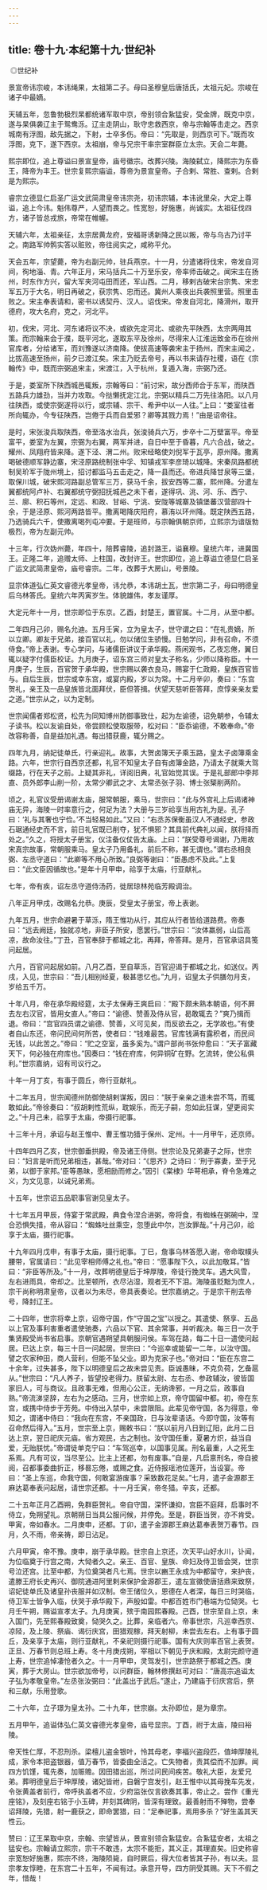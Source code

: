 ```yaml
---
---
---
```

title: 卷十九·本纪第十九·世纪补
---

 ◎世纪补

景宣帝讳宗峻，本讳绳果，太祖第二子。母曰圣穆皇后唐括氏，太祖元妃。宗峻在诸子中最嫡。

天辅五年，忽鲁勃极烈杲都统诸军取中京，帝别领合紥猛安，受金牌，既克中京，遂与杲俱袭辽主于鸳鸯泺。辽主走阴山，耿守忠救西京，帝与宗翰等击走之。西京城南有浮图，敌先据之，下射，士卒多伤。帝曰：“先取是，则西京可下。”既而攻浮图，克下，遂下西京。太祖崩，帝与兄宗干率宗室群臣立太宗。天会二年薨。

熙宗即位，追上尊谥曰景宣皇帝，庙号徽宗。改葬兴陵。海陵弑立，降熙宗为东昏王，降帝为丰王。世宗复熙宗庙谥，尊帝为景宣皇帝。子合剌、常胜、查剌。合剌是为熙宗。

睿宗立德显仁启圣广运文武简肃皇帝讳宗尧，初讳宗辅，本讳讹里朵，大定上尊谥，追上今讳。魁伟尊严，人望而畏之。性宽恕，好施惠，尚诚实。太祖征伐四方，诸子皆总戎旅，帝常在帷幄。

天辅六年，太祖亲征，太宗居黄龙府，安福哥诱新降之民以叛，帝与乌古乃讨平之。南路军帅鹘实答以赃败，帝往阅实之，咸称平允。

天会五年，宗望薨，帝为右副元帅，驻兵燕京。十一月，分遣诸将伐宋，帝发自河间，徇地淄、青。六年正月，宋马括兵二十万至乐安，帝率师击破之。闻宋主在扬州，时东作方兴，留大军夹河屯田而还，军山西。二月，移剌古破宋台宗隽、宋忠军五万于大名，明日再破之，获宗隽、忠而还。冀州人乘夜出兵袭照里营。照里击败之。宋主奉表请和，密书以诱契丹、汉人。诏伐宋。帝发自河北，降滑州，取开德府，攻大名府，克之，河北平。

初，伐宋，河北、河东诸将议不决，或欲先定河北、或欲先平陕西，太宗两用其策。而宗翰来会于濮，既平河北，遂取东平及徐州，尽得宋人江淮运致金币在徐州官库者，分给诸军，而刘豫遂以济南降。使拔高速等袭宋主于扬州，而宋主闻之，比拔高速至扬州，前夕已渡江矣。宋主乃贬去帝号，再以书来请存社稷，语在《宗翰传》中，既而宗弼追宋主，宋渡江，入于杭州，复遁入海，宗弼乃还。

于是，娄室所下陕西城邑辄叛，宗翰等曰：“前讨宋，故分西师合于东军，而陕西五路兵力雄劲，当并力攻取。今挞懒抚定江北，宗弼以精兵二万先往洛阳。以八月往陕西，或使宗弼遂将以行，或宗辅、宗干、希尹中以一人往。”上曰：“娄室往者所向辄办，今专征陕西，岂倦于兵而自爱邪？卿等其戮力焉！”由是诏帝往。

是时，宋张浚兵取陕西，帝至洛水治兵，张浚骑兵六万，步卒十二万壁富平。帝至富平，娄室为左翼，宗弼为右翼，两军并进，自日中至于昏暮，凡六合战，破之。耀州、凤翔府皆来降。遂下泾、渭二州。败宋经略使刘倪军于瓦亭，原州降。撒离喝破德顺军静边寨，宋泾原路统制张中孚、知镇戎军李彦琦以城降。宋秦凤路都统制吴玠军于陇州境上，招讨都监马五击走之，降一县而还。帝进兵降甘泉等三堡，取保川城，破宋熙河路副总管军三万，获马千余，拔安西等二寨，熙州降。分遣左翼都统阿卢补、右翼都统守弼招抚城邑之未下者，遂得巩、洮、河、乐、西宁、兰、廓、积石等州，定远、和政、甘峪、宁洮、安陇等城寨及镇堡蕃汉营部四十余，于是泾原、熙河两路皆平。撒离喝降庆阳府，慕洧以环州降。既定陕西五路，乃选骑兵六千，使撒离喝列屯冲要。于是班师，与宗翰俱朝京师，立熙宗为谙版勃极烈，帝为左副元帅。

十三年，行次妫州薨，年四十，陪葬睿陵，追封潞王，谥襄穆。皇统六年，进冀国王。正隆二年，追赠太师、上柱国，改封许王。世宗即位，追上尊谥立德显仁启圣广运文武简肃皇帝，庙号睿宗。二年，改葬于大房山，号景陵。

显宗体道弘仁英文睿德光孝皇帝，讳允恭，本讳胡土瓦，世宗第二子，母曰明德皇后乌林答氏。皇统六年丙寅岁生。体貌雄伟，孝友谨厚。

大定元年十一月，世宗即位于东京。乙酉，封楚王，置官属。十二月，从至中都。

二年四月己卯，赐名允迪。五月壬寅，立为皇太子，世守谓之曰：“在礼贵嫡，所以立卿。卿友于兄弟，接百官以礼，勿以储位生骄慢。日勉学问，非有召命，不须侍食。”帝上表谢。专心学问，与诸儒臣讲议于承华殿。燕闲观书，乙夜忘倦，翼日辄以疑字付儒臣校证。九月庚子，诏东宫三师对皇太子称名，少师以降称臣。十一月庚子，生辰，百官贺于承华殿，世宗赐以袭衣良马，赐宴于仁政殿，皇族百官皆与。自后生辰，世宗或幸东宫，或宴内殿，岁以为常。十二月辛卯，奏曰：“东宫贺礼，亲王及一品皇族皆北面拜伏，臣但答揖。伏望天慈听臣答拜，庶惇亲亲友爱之道。”世宗从之，以为定制。

世宗闻儒者郑松贤，松先为同知博州防御事致仕，起为左谕德，诏免朝参，令辅太子读书。松以友谕自处，帝尝顾松使取服带，松对曰：“臣忝谕德，不敢奉命。”帝改容称善，自是益加礼遇。每出猎获鹿，辄分赐之。

四年九月，纳妃徒单氏，行亲迎礼。故事，大贺卤簿天子乘玉路，皇太子卤簿乘金路。六年，世宗行自西京还都，礼官不知皇太子自有卤簿金路，乃请太子就乘大驾缀路，行在天子之前。上疑其非礼，详阅旧典，礼官始觉其误。于是礼部郎中李邦直、员外郎李山削一阶，太常少卿武之才、太常丞张子羽、博士张榘削两阶。

顷之，礼官议受册谒谢太庙，服常朝服，乘马，世宗曰：“此与外宫礼上后谒诸神庙无异，海陵一时率意行之，何足为法？大册与三岁祫享当用古礼为是。孔子曰：‘礼与其奢也宁俭。’不当轻易如此。”又曰：“右丞苏保衡虽汉人不通经史，参政石琚通经史而不言，前日礼官既已削夺，犹不惧邪？其具前代典礼以闻，朕将择而处之。”久之，将授太子册宝，仪注备仪仗告太庙。上曰：“朕受尊号谒谢，乃用故宋真宗故事，常朝服乘马。皇太子乃用备礼，前后不称，甚无谓也。”谓右丞相良弼、左丞守道曰：“此卿等不用心所致。”良弼等谢曰：“臣愚虑不及此。”上复曰：“此文臣因循故也。”是年十月甲申，祫享于太庙，行亚献礼。

七年，帝有疾，诏左丞守道侍汤药，徙居琼林苑临芳殿调治。

八年正月甲戌，改赐名允恭。庚辰，受皇太子册宝，帝上表谢。

九年五月，世宗命避暑于草泺，隋王惟功从行，其应从行者皆给道路费。帝奏曰：“远去阙廷，独就凉地，非臣子所安，愿罢行。”世宗曰：“汝体羸弱，山后高凉，故命汝往。”丁丑，百官奉辞于都城之北，再拜，帝答拜。是月，百官承诏具笺问起居。

六月，百官问起居如前。八月乙酉，至自草泺，百官迎谒于都城之北，如送仪。丙戌，入见，世宗曰：“吾儿相别经夏，极甚思忆也。”九月，诏皇太子供膳勿月支，岁给五千万。

十年八月，帝在承华殿经筵，太子太保寿王爽启曰：“殿下颇未熟本朝语，何不屏去左右汉官，皆用女直人。”帝曰：“谕德、赞善及侍从官，曷敢辄去？”爽乃揖而退。帝曰：“宫官四员谓之谕德、赞善，义可见矣，而反欲去之，无学故也。”有使者自山东还，帝问民间何所苦，使者曰：“钱难最苦。官库钱满有露积者，而民间无钱，以此苦之。”帝曰：“贮之空室，虽多奚为。”谓户部尚书张仲愈曰：“天子富藏天下，何必独在府库也。”因奏曰：“钱在府库，何异铜矿在野。乞流转，使公私俱利。”世宗嘉纳，诏有司议行之。

十年一月丁亥，有事于圆丘，帝行亚献礼。

十二年五月，世宗闻德州防御使胡剌谋叛，因曰：“朕于亲亲之道未尝不笃，而辄敢如此。”帝徐奏曰：“叔胡剌性荒纵，耽娱乐，而无子嗣，忽如此狂谋，望更阅实之。”十月己未，祫享于太庙，帝摄行祀事。

十三年十月，承诏与赵王惟中、曹王惟功猎于保州、定州。十一月甲午，还京师。

十四年四月乙亥，世宗御垂拱殿，帝及诸王侍侧。世宗论及兄弟妻子之际，世宗曰：“妇言是听而兄弟相违，甚哉。”帝对曰：“《思齐》之诗曰：‘刑于寡妻，至于兄弟，以御于家邦。’臣等愚昧，愿相励而修之。”因引《棠棣》华萼相承，脊令急难之义，为文见意，以诫兄弟焉。

十五年，世宗诏五品职事官谢见皇太子。

十七年五月甲辰，侍宴于常武殿，典食令涅合进粥，帝将食，有蜘蛛在粥碗中，涅合恐惧失措，帝从容曰：“蜘蛛吐丝乘空，忽堕此中尔，岂汝罪哉。”十月己卯，祫享于太庙，摄行祀事。

十九年四月戊申，有事于太庙，摄行祀事。丁巳，詹事乌林答愿入谢，帝命取幞头腰带，官属请曰：“此见宰相师傅之礼也。”帝曰：“愿事陛下久，以此加敬耳。”皆曰：“非臣等所及。”十一月，改葬明德皇后于坤厚陵，帝徒行挽灵车。遇大风雪，左右进雨具，帝却之。比至顿所，衣尽沾湿，观者无不下泪。海陵虽贬黜为庶人，宗干尚称明肃皇帝，议者以为未尽，帝具表奏论。世宗嘉纳之。于是宗干削去帝号，降封辽王。

二十四年，世宗将幸上京，诏帝守国，作“守国之宝”以授之。其遣使、祭享、五品以上官及事利害重者遣使驰奏，六品以下官、其余常事，并听裁决。每三日一次于集贤殿受尚书省启事。京朝官遇朔望具朝服问侯。车驾在路，每二十日一遣使问起居。已达上京，每三十日一问起居。世宗曰：“今巡幸或能留一二年，以汝守国。譬之农家种田，商人营利，但能不坠父业。即为克家子也。”帝对曰：“臣在东宫二十余年，过失甚多，陛下以明德皇后之故未尝见责。臣诚愚昧，不克负荷，乞备扈从。”世宗曰：“凡人养子，皆望投老得力。朕留太尉、左右丞、参政辅汝，彼皆国家旧人，可与商议。且政事无难，但用心公正，无纳谗邪，一月之后，政事自熟。”帝流涕坚辞，左右为之感动。三月，世宗如上京，帝守国留中都。初，帝在东宫，或携中侍步于芳苑。中侍出入禁中，未尝限阻。此辈见帝守国，各为得意，帝知之，谓诸中侍曰：“我向在东宫，不亲国政，日与汝辈语话。今即守国，汝等有召命然后得入。”五月，世宗至上京，赐敕书曰：“朕以前月八日到辽阳，此月二日达上京，翌日祀庆元庙。省方观民，古之制也。汝守国任重，夏暑方炽，益当自爱，无贻朕忧。”帝谓徒单克宁曰：“车驾巡幸，以国事见属。刑名最重，人之死生系焉。凡有可议，当尽至公。比主上还都，勿有废事。”自是，凡启禀刑名，帝自披阅，召都事委曲折正，移晷忘倦，或赐之食。近侍报瑶池位莲开，当设宴。帝曰：“圣上东巡，命我守国，何敢宴游废事？采致数花足矣。”七月，遣子金源郡王麻达葛奉表问起居，请世宗还都。十一月壬寅，帝冬猎。辛亥，还都。

二十五年正月乙酉朔，免群臣贺礼。帝自守国，深怀谦抑，宫臣不庭拜，启事时不侍立，免朔望礼。京朝朔日当具公服问候，并停免。至是，群臣当贺，亦不肯受。甲寅，帝如春水。二月庚申，还都。丁卯，遣子金源郡王麻达葛奉表贺万春节。四月，久不雨，帝亲祷，即日沾足。

六月甲寅，帝不豫。庚申，崩于承华殿。世宗自上京还，次天平山好水川，讣闻，为位临奠于行宫之南，大恸者久之。亲王、百官、皇族、命妇及侍卫皆会哭，世宗号泣还宫。比至中都，为位奠哭者凡七焉。世宗以豳王永成为中都留守，来护丧，遣滕王府长史再兴、御院通进阿里剌来保护金源郡王，遣左宣徽使唐括鼎来致祭，诏妃徒单氏及诸皇孙丧服并如汉制。帝王储位久，恩德在人者深，每日三时哭临，侍卫军士皆争入临，伏哭于承华殿下，声殷如雷。中都百姓市门巷端为位恸哭。七月壬午朔，赐谥宣孝太子。九月庚寅，殡于南园熙春殿。己酉，世宗至自上京，未入国门，先至熙春殿致奠，恸哭久之。比葬，亲临者六。帝事世宗，凡巡幸西京、凉陉，及上陵、祭庙、谒衍庆宫，田猎观稼，拜天射柳，未尝去左右。上有事于圆丘，及亲享于太庙，则行亚献礼，不亲祀则摄行祀事。国有大庆则率百官上表贺。正旦、万春节则总班上寿。冬十月庚戌朔，宰相以下朝见于庆和殿，太尉完颜守道上寿，世宗追悼凄怆者久之。十一月甲申，灵驾发引，世宗路祭于都城之西。庚寅，葬于大房山。世宗欲加帝号，以问群臣，翰林修撰赵可对曰：“唐高宗追谥太子弘为孝敬皇帝。”左丞张汝弼曰：“此盖出于武后。”遂止，乃建庙于衍庆宫后，祭和三献，乐用登歌。

二十六年，立子璟为皇太孙。二十九年，世宗崩。太孙即位，是为章宗。

五月甲午，追谥体弘仁英文睿德光孝皇帝，庙号显宗。丁酉，祔于太庙，陵曰裕陵。

帝天性仁厚，不忍刑杀。梁檀儿盗金银叶，怜其母老，李福兴盗段匹，值坤厚陵礼成，家令本把盗银器，值万春节，皆委曲全活之。亡失物者，责其偿而不加罪。闻四方饥馑，辄先奏，加赈赡。因田猎出巡，所过问民间疾苦。敬礼大臣，友爱兄弟。葬明德皇后于坤厚陵，诸妃皆祔，自磐宁宫发引，赵王惟中以其母挽车先发，令张黄盖者前行，帝呼执盖者不应，少府监张仅言欲奏其事，帝止之。尝作《重光座铭》，及刻座右铭于小玉碑，并刻其碑阴，皆深有理致。最善射而不殚物，尝奉诏拜陵，先猎，射一鹿获之，即命罢猎，曰：“足奉祀事，焉用多杀？”好生盖其天性云。

赞曰：辽王杲取中京，宗翰、宗望皆从，景宣别领合紥猛安。合紥猛安者，太祖之猛安也。宗翰请立熙宗，宗干不敢违，太宗不能拒，其义正，其理直矣。旧史称睿宗宽恕好施惠，熙宗不终，海陵陨毙，自时厥后，得大位者皆其子孙，有以夫。显宗孝友惇睦，在东宫二十五年，不闻有过。承意开导，四方阴受其赐。天下不假之年，惜哉！

